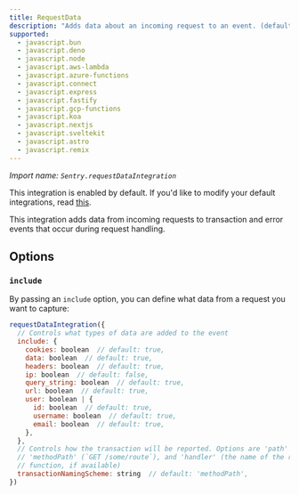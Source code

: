 ```yaml
---
title: RequestData
description: "Adds data about an incoming request to an event. (default)"
supported:
  - javascript.bun
  - javascript.deno
  - javascript.node
  - javascript.aws-lambda
  - javascript.azure-functions
  - javascript.connect
  - javascript.express
  - javascript.fastify
  - javascript.gcp-functions
  - javascript.koa
  - javascript.nextjs
  - javascript.sveltekit
  - javascript.astro
  - javascript.remix
---
```


_Import name: `Sentry.requestDataIntegration`_

This integration is enabled by default. If you'd like to modify your default integrations, read [this](./../#modifying-default-integrations).

This integration adds data from incoming requests to transaction and error events that occur during request handling.

<PlatformContent includePath="configuration/requestdata" />

## Options

### `include`

By passing an `include` option, you can define what data from a request you want to capture:

```javascript
requestDataIntegration({
  // Controls what types of data are added to the event
  include: {
    cookies: boolean  // default: true,
    data: boolean  // default: true,
    headers: boolean  // default: true,
    ip: boolean  // default: false,
    query_string: boolean  // default: true,
    url: boolean  // default: true,
    user: boolean | {
      id: boolean  // default: true,
      username: boolean  // default: true,
      email: boolean  // default: true,
    },
  },
  // Controls how the transaction will be reported. Options are 'path' (`/some/route`),
  // 'methodPath' (`GET /some/route`), and 'handler' (the name of the route handler
  // function, if available)
  transactionNamingScheme: string  // default: 'methodPath',
})
```
